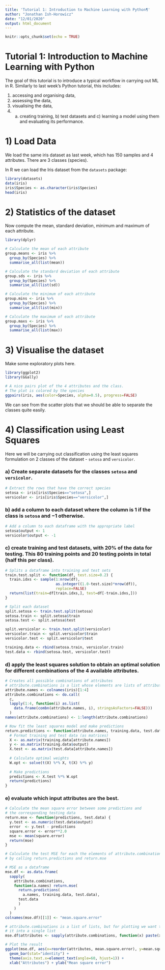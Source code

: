 ```yaml
---
title: 'Tutorial 1: Introduction to Machine Learning with Python¶'
author: "Jonathan Ish-Horowicz"
date: "12/01/2020"
output: html_document
---
```


```r
knitr::opts_chunk$set(echo = TRUE)
```

# Tutorial 1: Introduction to Machine Learning with Python

The goal of this tutorial is to introduce a typical workflow in carrying out ML in R.  Similarly to last week's Python tutorial, this includes:

1. accessing and organising data,
2. assessing the data,
3. visualising the data,
4.  a) creating training, b) test datasets and c) learning a model using them and evaluating its performance.


# 1) Load Data

We load the same iris dataset as last week, which has 150 samples and 4 attributes. There are 3 classes (species).

In R we can load the Iris dataset from the `datasets` package:

```r
library(datasets)
data(iris)
iris$Species <- as.character(iris$Species)
head(iris)
```

# 2) Statistics of the dataset

Now compute the mean, standard deviation, minimum and maximum of each attribute.

```r
library(dplyr)

# Calculate the mean of each attribute
group.means <- iris %>%
  group_by(Species) %>%
  summarise_all(list(mean))

# Calculate the standard deviation of each attribute
group.sds <- iris %>%
  group_by(Species) %>%
  summarise_all(list(sd))

# Calculate the minimum of each attribute
group.mins <- iris %>%
  group_by(Species) %>%
  summarise_all(list(min))

# Calculate the maximum of each attribute
group.maxs <- iris %>%
  group_by(Species) %>%
  summarise_all(list(max))
```

# 3) Visualise the dataset

Make some exploratory plots here.

```r
library(ggplot2)
library(GGally)

# A nice pairs plot of the 4 attributes and the class.
# The plot is colored by the species
ggpairs(iris, aes(color=Species, alpha=0.5), progress=FALSE)
```

We can see from the scatter plots that we should be able to separate the classes quite easily.

# 4) Classification using Least Squares

Here we will be carrying out classification using the least squares formulation on 2 classes of the dataset - `setosa` and `versicolor`.

### a) Create separate datasets for the classes `setosa` and `versicolor`.

```r
# Extract the rows that have the correct species 
setosa <- iris[iris$Species=="setosa",]
versicolor <- iris[iris$Species=="versicolor",]
```

### b) add a column to each dataset where the column is $1$ if the class is `setosa` and $-1$ otherwise.

```r
# Add a column to each dataframe with the appropriate label
setosa$output <- 1
versicolor$output <- -1
```


### c) create training and test datasets, with 20% of the data for testing. This 80 training points and 20 testing points in total (half this per class).

```r
# Splits a dataframe into training and test sets
train.test.split <- function(df, test.size=0.2) {
  train.idxs <- sample(1:nrow(df),
                       as.integer((1.0-test.size)*nrow(df)),
                       replace=FALSE)
  return(list(train=df[train.idxs,], test=df[-train.idxs,]))
}

# Split each dataset
split.setosa <- train.test.split(setosa)
setosa.train <- split.setosa$train
setosa.test <- split.setosa$test

split.versicolor <- train.test.split(versicolor)
versicolor.train <- split.versicolor$train
versicolor.test <- split.versicolor$test

training.data <- rbind(setosa.train, versicolor.train)
test.data <- rbind(setosa.test, versicolor.test)
```


### d) apply the least squares solution to obtain an optimal solution for different combinations of the 4 available attributes.

```r
# Creates all possible combinations of attributes
# attribute.combinations is a list whose elements are lists of attributes
attribute.names <- colnames(iris)[1:4]
attribute.combinations <- do.call(
  c,
  lapply(1:4, function(i) as.list(
    data.frame(combn(attribute.names, i), stringsAsFactors=FALSE)))
  )
names(attribute.combinations) <- 1:length(attribute.combinations)

# Now fit the least squares model and make predictions
return.predictions <- function(attribute.names, training.data, test.data) {
  # Format training and test data (as matrices)
  X <- as.matrix(training.data[attribute.names])
  y <- as.matrix(training.data$output)
  X.test <- as.matrix(test.data[attribute.names])
  
  # Calculate optimal weights
  W.opt <- solve(t(X) %*% X, t(X) %*% y)
  
  # Make predictions
  predictions <- X.test %*% W.opt
  return(predictions)
}
```



### e) evaluate which input attributes are the best.

```r
# Calculate the mean square error between some predictions and
# the corresponding testing data
return.mse <- function(predictions, test.data) {
  y.test <- as.numeric(test.data$output)
  error  <- y.test - predictions
  square.error <- error**2.0
  mse <- mean(square.error)
  return(mse)
}

# Calculate the test MSE for each the elements of attribute.combinations
# by calling return.predictions and return.mse

# MSE as a dataframe
mse.df <- as.data.frame(
  sapply(
    attribute.combinations,
    function(a.names) return.mse(
      return.predictions(
        a.names, training.data, test.data),
      test.data
      )
    )
  )
colnames(mse.df)[[1]] <- "mean.square.error"

# attribute.combinations is a list of lists, but for plotting we want to flatten
# it into a single list
mse.df$attributes <- sapply(attribute.combinations, function(x) paste(x, collapse=", ")) 

# Plot the result
ggplot(mse.df, aes(x=reorder(attributes, mean.square.error), y=mean.square.error)) +
  geom_bar(stat="identity") + 
  theme(axis.text.x=element_text(angle=60, hjust=1)) +
  xlab("Attributes") + ylab("Mean square error")
```